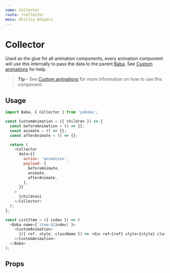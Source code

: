 ```yaml
---
name: Collector
route: /collector
menu: Utility helpers
---
```



# Collector

Used as the glue for all animation components,
every animation component will use this internally to pass the data to the parent [Baba](/baba).
See [Custom animations](/custom-animations) for help.

> **Tip -** See [Custom animations](/custom-animations) for more information on how to use this component.

## Usage

```js
import Baba, { Collector } from 'yubaba';

const CustomAnimation = ({ children }) => {
  const beforeAnimation = () => {};
  const animate = () => {};
  const afterAnimate = () => {};

  return (
    <Collector
      data={{
        action: 'animation',
        payload: {
          beforeAnimate,
          animate,
          afterAnimate,
        },
      }}
    >
      {children}
    </Collector>
  );
};

const ListItem = ({ index }) => (
  <Baba name={`item-${index}`}>
    <CustomAnimation>
      {({ ref, style, className }) => <div ref={ref} style={style} className={className} />}
    </CustomAnimation>
  </Baba>
);
```

## Props

<Props of={Collector} />

